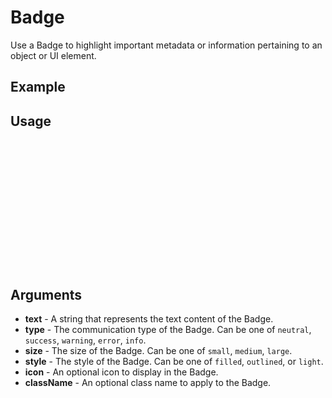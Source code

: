 
<Meta of={Badge} title="Badge" />

# Badge

Use a Badge to highlight important metadata or information pertaining to an object or UI element.

## Example

<Canvas />

## Usage

```ts
import { Badge } from "cadence-core";

const Example = () => {
  return (
      <Badge
        text='Badge text'
        type='neutral'
        size='medium'
        style='filled'
      />
  );
};

export default Example;
```

## Arguments

- **text** - A string that represents the text content of the Badge.
- **type** - The communication type of the Badge. Can be one of `neutral`, `success`, `warning`, `error`, `info`.
- **size** - The size of the Badge. Can be one of `small`, `medium`, `large`.
- **style** - The style of the Badge. Can be one of `filled`, `outlined`, or `light`.
- **icon** - An optional icon to display in the Badge.
- **className** - An optional class name to apply to the Badge.